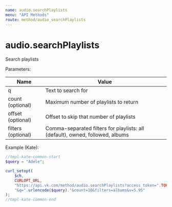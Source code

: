 ```yaml
---
name: audio.searchPlaylists
menu: "API Methods"
route: method/audio_searchPlaylists
---
```


# audio.searchPlaylists

Search playlists

Parameters:

|Name|Value|
|---|---|
|q|Text to search for|
|count (optional)|Maximum number of playlists to return|
|offset (optional)|Offset to skip that number of playlists|
|filters (optional)|Comma-separated filters for playlists: all (default), owned, followed, albums|

Example (Kate):
```php
//tmpl-kate-common-start
$query = "Adele";

curl_setopt(
    $ch,
    CURLOPT_URL,
    "https://api.vk.com/method/audio.searchPlaylists?access_token=".TOKEN.
    "&q=".urlencode($query)."&count=10&filters=albums&v=5.95"
);
//tmpl-kate-common-end
```
